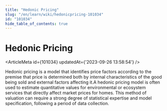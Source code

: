 ```yaml
---
title: "Hedonic Pricing"
slug: "/en/learn/wiki/hedonicpricing-101034"
id: "101034"
hide_table_of_contents: true
---
```



# Hedonic Pricing

<ArticleMeta id={101034} updatedAt={'2023-09-26 13:58:54'} />
<div className='border-solid border-b border-t-0 my-4 border-[var(--ifm-color-gray-300)]' />

Hedonic pricing is a model that identifies price factors according to the premise that price is determined both by internal characteristics of the good being sold and external factors affecting it.A hedonic pricing model is often used to estimate quantitative values for environmental or ecosystem services that directly affect market prices for homes. This method of valuation can require a strong degree of statistical expertise and model specification, following a period of data collection.

